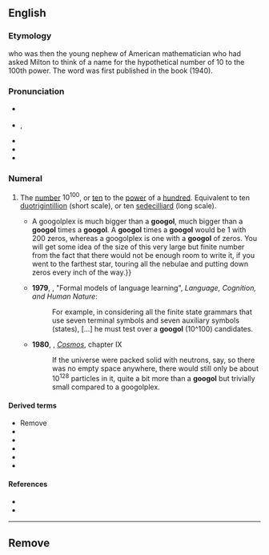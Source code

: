 ==English==
{{was wotd|2009|January|23}}
{{wikipedia}}

===Etymology===
{{coin|en|w=-|Milton Sirotta|in=1920}} who was then the young nephew of American mathematician {{w|Edward Kasner}} who had asked Milton to think of a name for the hypothetical number of 10 to the 100th power. The word was first published in the book ''{{w|Mathematics and the Imagination}}'' (1940).

===Pronunciation===
* {{a|RP}} {{IPA|en|/ˈɡuː.ɡəl/|/ˈɡuː.ɡɒl/}}
* {{a|GA}} {{enPR|go͞o′gəl|go͞o′gŏl}}, {{IPA|en|/ˈɡu.ɡəl/|/ˈɡu.ɡɑl/}}
* {{audio|en|en-us-googol.ogg|Audio (US)}}
* {{rhymes|en|uːɡəl|s=2}}
* {{homophones|en|google|Google}}

===Numeral===
{{en-noun}}

# {{cln|en|cardinal numbers}} The [[number]] <math>10^{100}</math>, or [[ten]] to the [[power]] of a [[hundred]]. Equivalent to ten [[duotrigintillion]] (short scale), or ten [[sedecilliard]] (long scale). {{defdate|from 1920.}}
#* {{quote-book|en|author=Edward Kasner| authorlink=Edward Kasner|author2=James [Roy] Newman| authorlink2=James R. Newman| chapter=New Names for Old| title={{w|Mathematics and the Imagination}}| location=New York, N.Y.| publisher={{w|Simon & Schuster}}| year=1940| page=23| oclc=525772| passage=Words of wisdom are spoken by children at least as often as by scientists. The name "'''googol'''" was invented by a child (Dr. Kasner's nine-year-old nephew) who was asked to think up a name for a very big number, namely, 1 with a hundred zeros after it. He was very certain that this number was not infinite, and therefore equally certain that it had to have a name. {{...}} A googolplex is much bigger than a '''googol''', much bigger than a '''googol''' times a '''googol'''. A '''googol''' times a '''googol''' would be 1 with 200 zeros, whereas a googolplex is one with a '''googol''' of zeros. You will get some idea of the size of this very large but finite number from the fact that there would not be enough room to write it, if you went to the farthest star, touring all the nebulae and putting down zeros every inch of the way.}}
#* '''1979''', {{w|Steven Pinker}}, "Formal models of language learning", ''Language, Cognition, and Human Nature'':
#*: For example, in considering all the finite state grammars that use seven terminal symbols and seven auxiliary symbols (states), [...] he must test over a '''googol''' (10^100) candidates.
#* '''1980''', {{w|Carl Sagan}}, ''[[w:Cosmos (book)|Cosmos]]'', chapter IX
#*: If the universe were packed solid with neutrons, say, so there was no empty space anywhere, there would still only be about 10<sup>128</sup> particles in it, quite a bit more than a '''googol''' but trivially small compared to a googolplex.

====Derived terms====
* Remove
*
*
*
*
*

====References====
* {{R:Dictionary.com|googol}}
* {{R:Lexico|googol}}

----

==Remove==